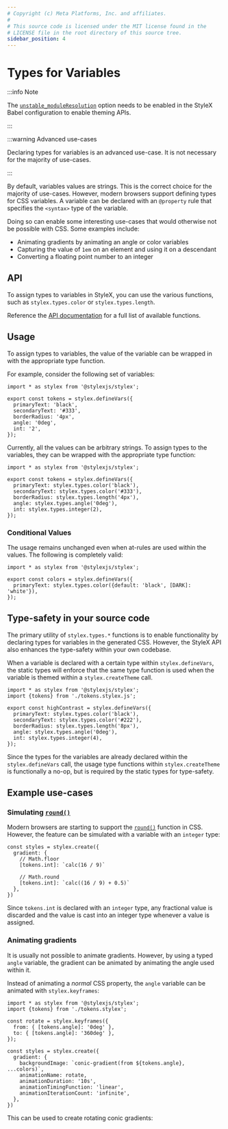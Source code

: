 ```yaml
---
# Copyright (c) Meta Platforms, Inc. and affiliates.
#
# This source code is licensed under the MIT license found in the
# LICENSE file in the root directory of this source tree.
sidebar_position: 4
---
```



# Types for Variables

:::info Note

The [`unstable_moduleResolution`](/docs/api/configuration/babel-plugin/#unstable_moduleresolution)
option needs to be enabled in the StyleX Babel configuration to enable theming APIs.

:::

:::warning Advanced use-cases

Declaring types for variables is an advanced use-case. It is not necessary for
the majority of use-cases.

:::

By default, variables values are strings. This is the correct choice for the
majority of use-cases. However, modern browsers support defining types for CSS
variables. A variable can be declared with an `@property` rule that specifies
the `<syntax>` type of the variable.

Doing so can enable some interesting use-cases that would otherwise not be possible
with CSS. Some examples include:
- Animating gradients by animating an angle or color variables
- Capturing the value of `1em` on an element and using it on a descendant
- Converting a floating point number to an integer

## API

To assign types to variables in StyleX, you can use the various functions, such
as `stylex.types.color` or `stylex.types.length`.

Reference the [API documentation](../../api/javascript/types.mdx) for a full list of available functions.

## Usage

To assign types to variables, the value of the variable can be wrapped in
with the appropriate type function.

For example, consider the following set of variables:

```tsx title="tokens.stylex.js"
import * as stylex from '@stylexjs/stylex';

export const tokens = stylex.defineVars({
  primaryText: 'black',
  secondaryText: '#333',
  borderRadius: '4px',
  angle: '0deg',
  int: '2',
});
```

Currently, all the values can be arbitrary strings. To assign types to the
variables, they can be wrapped with the appropriate type function:

```tsx title="tokens.stylex.js"
import * as stylex from '@stylexjs/stylex';

export const tokens = stylex.defineVars({
  primaryText: stylex.types.color('black'),
  secondaryText: stylex.types.color('#333'),
  borderRadius: stylex.types.length('4px'),
  angle: stylex.types.angle('0deg'),
  int: stylex.types.integer(2),
});
```

### Conditional Values

The usage remains unchanged even when at-rules are used within the values.
The following is completely valid:

```tsx title="tokens.stylex.js"
import * as stylex from '@stylexjs/stylex';

export const colors = stylex.defineVars({
  primaryText: stylex.types.color({default: 'black', [DARK]: 'white'}),
});
```

## Type-safety in your source code

The primary utility of `stylex.types.*` functions is to enable functionality
by declaring types for variables in the generated CSS. However, the StyleX API
also enhances the type-safety within your own codebase.

When a variable is declared with a certain type within `stylex.defineVars`, the
static types will enforce that the same type function is used when the variable
is themed within a `stylex.createTheme` call.


```tsx title="theme.js"
import * as stylex from '@stylexjs/stylex';
import {tokens} from './tokens.stylex.js';

export const highContrast = stylex.defineVars({
  primaryText: stylex.types.color('black'),
  secondaryText: stylex.types.color('#222'),
  borderRadius: stylex.types.length('8px'),
  angle: stylex.types.angle('0deg'),
  int: stylex.types.integer(4),
});
```

Since the types for the variables are already declared within the `stylex.defineVars`
call, the usage type functions within `stylex.createTheme` is functionally a no-op, but
is required by the static types for type-safety.

## Example use-cases

### Simulating [`round()`](https://developer.mozilla.org/en-US/docs/Web/CSS/round)

Modern browsers are starting to support
the [`round()`](https://developer.mozilla.org/en-US/docs/Web/CSS/round) function in CSS. 
However, the feature can be simulated with a variable with an `integer` type:

```tsx
const styles = stylex.create({
  gradient: {
    // Math.floor
    [tokens.int]: `calc(16 / 9)`

    // Math.round
    [tokens.int]: `calc((16 / 9) + 0.5)`
  },
})
```

Since `tokens.int` is declared with an `integer` type, any fractional
value is discarded and the value is cast into an integer type whenever
a value is assigned.


### Animating gradients

It is usually not possible to animate gradients. However, by using a typed
`angle` variable, the gradient can be animated by animating the angle used
within it.

Instead of animating a *normal* CSS property, the `angle` variable can be
animated with `stylex.keyframes`:

```tsx
import * as stylex from '@stylexjs/stylex';
import {tokens} from './tokens.stylex';

const rotate = stylex.keyframes({
  from: { [tokens.angle]: '0deg' },
  to: { [tokens.angle]: '360deg' },
});

const styles = stylex.create({
  gradient: {
    backgroundImage: `conic-gradient(from ${tokens.angle}, ...colors)`,
    animationName: rotate,
    animationDuration: '10s',
    animationTimingFunction: 'linear',
    animationIterationCount: 'infinite',
  },
})
```

This can be used to create rotating conic gradients:


<AnimatedGradientBox />
